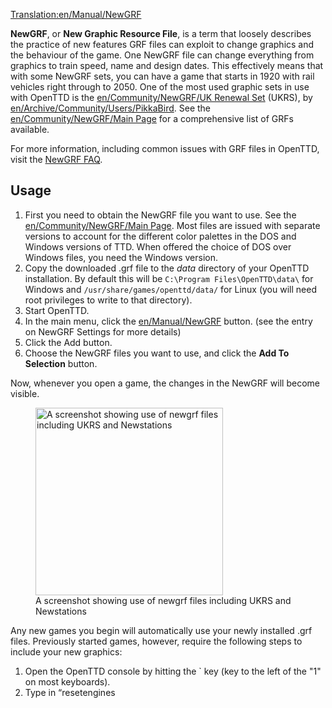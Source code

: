 [[Translation:en/Manual/NewGRF]]
{{en/Manual/Navigation}}

'''NewGRF''', or '''New Graphic Resource File''', is a term that loosely describes the practice of new features GRF files can exploit to change graphics and the behaviour of the game. One NewGRF file can change everything from graphics to train speed, name and design dates. This effectively means that with some NewGRF sets, you can have a game that starts in 1920 with rail vehicles right through to 2050. One of the most used graphic sets in use with OpenTTD is the [[en/Community/NewGRF/UK Renewal Set]] (UKRS), by [[en/Archive/Community/Users/PikkaBird]]. See the [[en/Community/NewGRF/Main Page]] for a comprehensive list of GRFs available.

For more information, including common issues with GRF files in OpenTTD, visit the [[en/Archive/Community/NewGRF FAQ| NewGRF FAQ]].

{{en/Expand|probs W/Installing new industries, etc. }}

==Usage==
# First you need to obtain the NewGRF file you want to use. See the [[en/Community/NewGRF/Main Page]]. Most files are issued with separate versions to account for the different color palettes in the DOS and Windows versions of TTD.  When offered the choice of DOS over Windows files, you need the Windows version.
# Copy the downloaded .grf file to the ''data'' directory of your OpenTTD installation. By default this will be <code>C:\Program Files\OpenTTD\data\</code> for Windows and <code>/usr/share/games/openttd/data/</code> for Linux (you will need root privileges to write to that directory). 
# Start OpenTTD.
# In the main menu, click the [[en/Manual/NewGRF]] button. (see the entry on NewGRF Settings for more details)
# Click the Add button.
# Choose the NewGRF files you want to use, and click the '''Add To Selection''' button.

Now, whenever you open a game, the changes in the NewGRF will become visible.

[[File:en/Manual/Newgrfexampless.png|thumb|300px|center|A screenshot showing use of newgrf files including UKRS and Newstations]]

Any new games you begin will automatically use your newly installed .grf files.  Previously started games, however, require the following steps to include your new graphics:

# Open the OpenTTD console by hitting the ` key (key to the left of the "1" on most keyboards).
# Type in “resetengines
